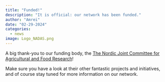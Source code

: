 ```yaml
---
title: "Funded!"
description: "It is official: our network has been funded."
author: "Amrei"
date: "02-29-2024"
categories:
  - news
image: Logo_NADAS.png
---
```


A big thank-you to our funding body, the [The Nordic Joint Committee for Agricultural and Food Research](https://nordicagriresearch.org/)!

Make sure you have a look at their other fantastic projects and initiatives, and of course stay tuned for more information on our network. 